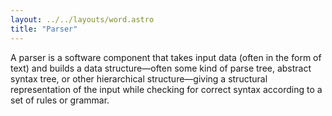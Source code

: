 ```yaml
---
layout: ../../layouts/word.astro
title: "Parser"
---
```

A parser is a software component that takes input data (often in the form of text) and builds a data structure—often some kind of parse tree, abstract syntax tree, or other hierarchical structure—giving a structural representation of the input while checking for correct syntax according to a set of rules or grammar.
